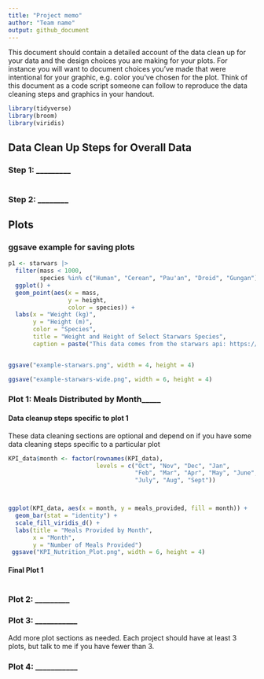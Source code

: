 ```yaml
---
title: "Project memo"
author: "Team name"
output: github_document
---
```


This document should contain a detailed account of the data clean up for your data and the design choices you are making for your plots. For instance you will want to document choices you've made that were intentional for your graphic, e.g. color you've chosen for the plot. Think of this document as a code script someone can follow to reproduce the data cleaning steps and graphics in your handout.

```r
library(tidyverse)
library(broom)
library(viridis)
```

## Data Clean Up Steps for Overall Data

### Step 1: _________

```r

```

### Step 2: ________

## Plots

### ggsave example for saving plots

```r
p1 <- starwars |>
  filter(mass < 1000, 
         species %in% c("Human", "Cerean", "Pau'an", "Droid", "Gungan")) |>
  ggplot() +
  geom_point(aes(x = mass, 
                 y = height, 
                 color = species)) +
  labs(x = "Weight (kg)", 
       y = "Height (m)",
       color = "Species",
       title = "Weight and Height of Select Starwars Species",
       caption = paste("This data comes from the starwars api: https://swapi.py43.com"))


ggsave("example-starwars.png", width = 4, height = 4)

ggsave("example-starwars-wide.png", width = 6, height = 4)
```



### Plot 1: __Meals Distributed by Month_______

#### Data cleanup steps specific to plot 1

These data cleaning sections are optional and depend on if you have some data cleaning steps specific to a particular plot

```r
KPI_data$month <- factor(rownames(KPI_data), 
                         levels = c("Oct", "Nov", "Dec", "Jan", 
                                    "Feb", "Mar", "Apr", "May", "June", 
                                    "July", "Aug", "Sept"))



ggplot(KPI_data, aes(x = month, y = meals_provided, fill = month)) +
  geom_bar(stat = "identity") +
  scale_fill_viridis_d() + 
  labs(title = "Meals Provided by Month",
       x = "Month",
       y = "Number of Meals Provided") 
 ggsave("KPI_Nutrition_Plot.png", width = 6, height = 4)
```


#### Final Plot 1

```r

```


### Plot 2: _________

### Plot 3: ___________

Add more plot sections as needed. Each project should have at least 3 plots, but talk to me if you have fewer than 3.

### Plot 4: ___________ 

